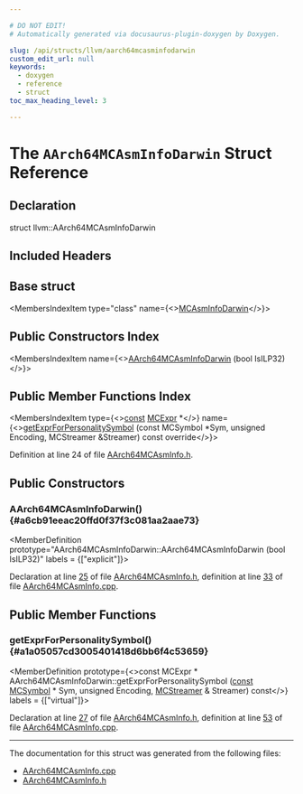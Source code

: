 ```yaml
---

# DO NOT EDIT!
# Automatically generated via docusaurus-plugin-doxygen by Doxygen.

slug: /api/structs/llvm/aarch64mcasminfodarwin
custom_edit_url: null
keywords:
  - doxygen
  - reference
  - struct
toc_max_heading_level: 3

---
```





# The `AArch64MCAsmInfoDarwin` Struct Reference

<DoxygenPage pluginConfig={pluginConfig}>



## Declaration

<CodeBlock>struct llvm::AArch64MCAsmInfoDarwin</CodeBlock>

## Included Headers

<IncludesList>
<IncludesListItem
  filePath="Target/AArch64/MCTargetDesc/AArch64MCAsmInfo.h"
  permalink="/docs/api/files/lib/lib/target/lib/target/aarch64/lib/target/aarch64/mctargetdesc/aarch64mcasminfo-h"
  isLocal="true" />
</IncludesList>

## Base struct

<MembersIndex>

<MembersIndexItem
  type="class"
  name={<><a href="/docs/api/classes/llvm/mcasminfodarwin">MCAsmInfoDarwin</a></>}>
</MembersIndexItem>

</MembersIndex>

## Public Constructors Index

<MembersIndex>

<MembersIndexItem
  name={<><a href="#a6cb91eeac20ffd0f37f3c081aa2aae73">AArch64MCAsmInfoDarwin</a> (bool IsILP32)</>}>
</MembersIndexItem>

</MembersIndex>

## Public Member Functions Index

<MembersIndex>

<MembersIndexItem
  type={<><a href="/docs/api/files/lib/lib/target/lib/target/aarch64/aarch64promoteconstant-cpp/#a90f8350fecae261c25be85d38b451bff">const</a> <a href="/docs/api/classes/llvm/mcexpr">MCExpr</a> &#42;</>}
  name={<><a href="#a1a05057cd3005401418d6bb6f4c53659">getExprForPersonalitySymbol</a> (const MCSymbol &#42;Sym, unsigned Encoding, MCStreamer &amp;Streamer) const override</>}>
</MembersIndexItem>

</MembersIndex>


Definition at line 24 of file <a href="/docs/api/files/lib/lib/target/lib/target/aarch64/lib/target/aarch64/mctargetdesc/aarch64mcasminfo-h">AArch64MCAsmInfo.h</a>.

<SectionDefinition>

## Public Constructors

### AArch64MCAsmInfoDarwin() {#a6cb91eeac20ffd0f37f3c081aa2aae73}

<MemberDefinition
  prototype="AArch64MCAsmInfoDarwin::AArch64MCAsmInfoDarwin (bool IsILP32)"
  labels = {["explicit"]}>

Declaration at line <a href="/docs/api/files/lib/lib/target/lib/target/aarch64/lib/target/aarch64/mctargetdesc/aarch64mcasminfo-h/#l00025">25</a> of file <a href="/docs/api/files/lib/lib/target/lib/target/aarch64/lib/target/aarch64/mctargetdesc/aarch64mcasminfo-h">AArch64MCAsmInfo.h</a>, definition at line <a href="/docs/api/files/lib/lib/target/lib/target/aarch64/lib/target/aarch64/mctargetdesc/aarch64mcasminfo-cpp/#l00033">33</a> of file <a href="/docs/api/files/lib/lib/target/lib/target/aarch64/lib/target/aarch64/mctargetdesc/aarch64mcasminfo-cpp">AArch64MCAsmInfo.cpp</a>.
</MemberDefinition>

</SectionDefinition>

<SectionDefinition>

## Public Member Functions

### getExprForPersonalitySymbol() {#a1a05057cd3005401418d6bb6f4c53659}

<MemberDefinition
  prototype={<>const MCExpr &#42; AArch64MCAsmInfoDarwin::getExprForPersonalitySymbol (<a href="/docs/api/files/lib/lib/target/lib/target/aarch64/aarch64promoteconstant-cpp/#a90f8350fecae261c25be85d38b451bff">const</a> <a href="/docs/api/classes/llvm/mcsymbol">MCSymbol</a> &#42; Sym, unsigned Encoding, <a href="/docs/api/classes/llvm/mcstreamer">MCStreamer</a> &amp; Streamer) const</>}
  labels = {["virtual"]}>

Declaration at line <a href="/docs/api/files/lib/lib/target/lib/target/aarch64/lib/target/aarch64/mctargetdesc/aarch64mcasminfo-h/#l00027">27</a> of file <a href="/docs/api/files/lib/lib/target/lib/target/aarch64/lib/target/aarch64/mctargetdesc/aarch64mcasminfo-h">AArch64MCAsmInfo.h</a>, definition at line <a href="/docs/api/files/lib/lib/target/lib/target/aarch64/lib/target/aarch64/mctargetdesc/aarch64mcasminfo-cpp/#l00053">53</a> of file <a href="/docs/api/files/lib/lib/target/lib/target/aarch64/lib/target/aarch64/mctargetdesc/aarch64mcasminfo-cpp">AArch64MCAsmInfo.cpp</a>.
</MemberDefinition>

</SectionDefinition>

<hr/>

The documentation for this struct was generated from the following files:

<ul>
<li><a href="/docs/api/files/lib/lib/target/lib/target/aarch64/lib/target/aarch64/mctargetdesc/aarch64mcasminfo-cpp">AArch64MCAsmInfo.cpp</a></li>
<li><a href="/docs/api/files/lib/lib/target/lib/target/aarch64/lib/target/aarch64/mctargetdesc/aarch64mcasminfo-h">AArch64MCAsmInfo.h</a></li>
</ul>

</DoxygenPage>
